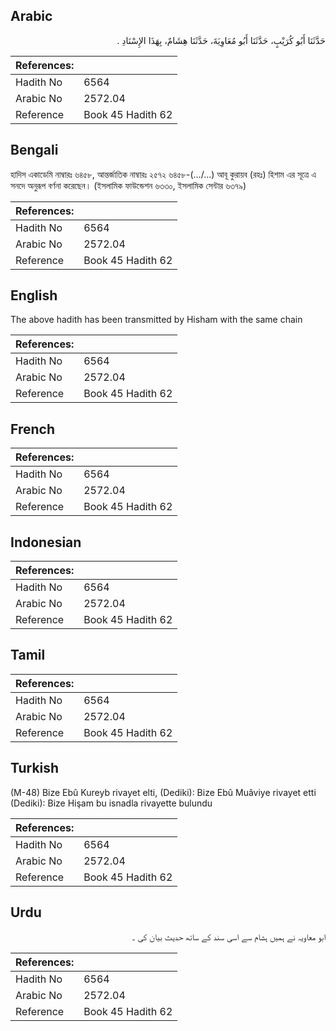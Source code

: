 ## Arabic


<div dir="rtl" lang="ar" style={{fontSize:'larger',backgroundColor:'#f8f9fa',padding:20}}>
حَدَّثَنَا أَبُو كُرَيْبٍ، حَدَّثَنَا أَبُو مُعَاوِيَةَ، حَدَّثَنَا هِشَامٌ، بِهَذَا الإِسْنَادِ ‏.‏
</div>
<div style={{backgroundColor:'#f8f9fa',padding:20, marginBottom: 10}}><table> <thead> <tr> <th>References:</th> <th></th> </tr> </thead> <tbody><tr><td>Hadith No</td><td>6564</td></tr><tr><td>Arabic No</td><td>2572.04</td></tr><tr><td>Reference</td><td>Book 45 Hadith 62</td></tr></tbody></table></div>

## Bengali


<div dir="ltr" lang="bn" style={{fontSize:'larger',backgroundColor:'#f8f9fa',padding:20}}>
হাদিস একাডেমি নাম্বারঃ ৬৪৫৮, আন্তর্জাতিক নাম্বারঃ ২৫৭২ ৬৪৫৮-(…/...) আবূ কুরায়ব (রহঃ) হিশাম এর সূত্রে এ সনদে অনুরূপ বর্ণনা করেছেন। (ইসলামিক ফাউন্ডেশন ৬৩৩০, ইসলামিক সেন্টার ৬৩৭৯)
</div>
<div style={{backgroundColor:'#f8f9fa',padding:20, marginBottom: 10}}><table> <thead> <tr> <th>References:</th> <th></th> </tr> </thead> <tbody><tr><td>Hadith No</td><td>6564</td></tr><tr><td>Arabic No</td><td>2572.04</td></tr><tr><td>Reference</td><td>Book 45 Hadith 62</td></tr></tbody></table></div>

## English


<div dir="ltr" lang="en" style={{fontSize:'larger',backgroundColor:'#f8f9fa',padding:20}}>
The above hadith has been transmitted by Hisham with the same chain
</div>
<div style={{backgroundColor:'#f8f9fa',padding:20, marginBottom: 10}}><table> <thead> <tr> <th>References:</th> <th></th> </tr> </thead> <tbody><tr><td>Hadith No</td><td>6564</td></tr><tr><td>Arabic No</td><td>2572.04</td></tr><tr><td>Reference</td><td>Book 45 Hadith 62</td></tr></tbody></table></div>

## French


<div dir="ltr" lang="fr" style={{fontSize:'larger',backgroundColor:'#f8f9fa',padding:20}}>

</div>
<div style={{backgroundColor:'#f8f9fa',padding:20, marginBottom: 10}}><table> <thead> <tr> <th>References:</th> <th></th> </tr> </thead> <tbody><tr><td>Hadith No</td><td>6564</td></tr><tr><td>Arabic No</td><td>2572.04</td></tr><tr><td>Reference</td><td>Book 45 Hadith 62</td></tr></tbody></table></div>

## Indonesian


<div dir="ltr" lang="id" style={{fontSize:'larger',backgroundColor:'#f8f9fa',padding:20}}>

</div>
<div style={{backgroundColor:'#f8f9fa',padding:20, marginBottom: 10}}><table> <thead> <tr> <th>References:</th> <th></th> </tr> </thead> <tbody><tr><td>Hadith No</td><td>6564</td></tr><tr><td>Arabic No</td><td>2572.04</td></tr><tr><td>Reference</td><td>Book 45 Hadith 62</td></tr></tbody></table></div>

## Tamil


<div dir="ltr" lang="ta" style={{fontSize:'larger',backgroundColor:'#f8f9fa',padding:20}}>

</div>
<div style={{backgroundColor:'#f8f9fa',padding:20, marginBottom: 10}}><table> <thead> <tr> <th>References:</th> <th></th> </tr> </thead> <tbody><tr><td>Hadith No</td><td>6564</td></tr><tr><td>Arabic No</td><td>2572.04</td></tr><tr><td>Reference</td><td>Book 45 Hadith 62</td></tr></tbody></table></div>

## Turkish


<div dir="ltr" lang="tr" style={{fontSize:'larger',backgroundColor:'#f8f9fa',padding:20}}>
(M-48) Bize Ebû Kureyb rivayet elti, (Dediki): Bize Ebû Muâviye rivayet etti (Dediki): Bize Hişam bu isnadla rivayette bulundu
</div>
<div style={{backgroundColor:'#f8f9fa',padding:20, marginBottom: 10}}><table> <thead> <tr> <th>References:</th> <th></th> </tr> </thead> <tbody><tr><td>Hadith No</td><td>6564</td></tr><tr><td>Arabic No</td><td>2572.04</td></tr><tr><td>Reference</td><td>Book 45 Hadith 62</td></tr></tbody></table></div>

## Urdu


<div dir="rtl" lang="ur" style={{fontSize:'larger',backgroundColor:'#f8f9fa',padding:20}}>
ابو معاویہ نے ہمیں ہشام سے اسی سند کے ساتھ حدیث بیان کی ۔
</div>
<div style={{backgroundColor:'#f8f9fa',padding:20, marginBottom: 10}}><table> <thead> <tr> <th>References:</th> <th></th> </tr> </thead> <tbody><tr><td>Hadith No</td><td>6564</td></tr><tr><td>Arabic No</td><td>2572.04</td></tr><tr><td>Reference</td><td>Book 45 Hadith 62</td></tr></tbody></table></div>